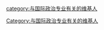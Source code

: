 {{Userbox
  |border-c = #000000<!-- 用戶框邊框的顏色，十六進位顏色，可按自己需求來改，[[颜色列表]]中有現成的顏色 -->
  |border-s = 1<!-- 用戶框邊框的尺寸 -->
  |id-c     = #FFFFFF<!-- ID區的背景色 -->
  |id-s     = 12<!-- ID區的字體大小（pt） -->
  |id-fc    = #000000<!-- ID區的字體顏色 -->
  |info-c   = #ADD8E6<!-- Info區的背景色 -->
  |info-s   = 8<!-- Info區的字體大小 -->
  |info-fc  = #000000<!-- Info區的字體顏色 -->
  |id       = 国际政治<!-- ID區顯示的內容，可插入圖像或文字 -->
  |info     = 这个用户从事与[[国际政治]]专业有关的学业或工作。<!-- Info區顯示的內容 -->
}}
<includeonly>[[category:与国际政治专业有关的维基人]]</includeonly><noinclude>
[[Category:与国际政治专业有关的维基人]]
</noinclude>